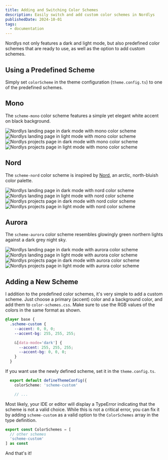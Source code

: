 ```yaml
---
title: Adding and Switching Color Schemes
description: Easily switch and add custom color schemes in Nordlys
publishedDate: 2024-10-01
tags:
  - documentation
---
```


Nordlys not only features a dark and light mode, but also predefined color schemes that are ready to use, as well as the option to add custom schemes.

## Using a Predefined Scheme

Simply set `colorScheme` in the theme configuration (`theme.config.ts`) to one of the predefined schemes.

## Mono

The `scheme-mono` color scheme features a simple yet elegant white accent on black background.


<div class="flex flex-col gap-4">
  <div class="flex justify-center gap-4 max-w-full">
    <Image class="my-0 border-2 rounded w-[48%]" src={monoDarkLanding} alt="Nordlys landing page in dark mode with mono color scheme" />
    <Image class="my-0 border-2 rounded w-[48%]" src={monoLightLanding} alt="Nordlys landing page in light mode with mono color scheme" />
  </div>
  <div class="flex justify-center gap-4 max-w-full">
    <Image class="my-0 border-2 rounded w-[48%]" src={monoDarkProjects} alt="Nordlys projects page in dark mode with mono color scheme" />
    <Image class="my-0 border-2 rounded w-[48%]" src={monoLightProjects} alt="Nordlys projects page in light mode with mono color scheme" />
  </div>
</div>

## Nord

The `scheme-nord` color scheme is inspired by [Nord](https://www.nordtheme.com/), an arctic, north-bluish color palette.


<div class="flex flex-col gap-4">
  <div class="flex justify-center gap-4 max-w-full">
    <Image class="my-0 border-2 rounded w-[48%]" src={nordDarkLanding} alt="Nordlys landing page in dark mode with nord color scheme" />
    <Image class="my-0 border-2 rounded w-[48%]" src={nordLightLanding} alt="Nordlys landing page in light mode with nord color scheme" />
  </div>
  <div class="flex justify-center gap-4 max-w-full">
    <Image class="my-0 border-2 rounded w-[48%]" src={nordDarkProjects} alt="Nordlys projects page in dark mode with nord color scheme" />
    <Image class="my-0 border-2 rounded w-[48%]" src={nordLightProjects} alt="Nordlys projects page in light mode with nord color scheme" />
  </div>
</div>

## Aurora

The `scheme-aurora` color scheme resembles glowingly green northern lights against a dark grey night sky.


<div class="flex flex-col gap-4">
  <div class="flex justify-center gap-4 max-w-full">
    <Image class="my-0 border-2 rounded w-[48%]" src={auroraDarkLanding} alt="Nordlys landing page in dark mode with aurora color scheme" />
    <Image class="my-0 border-2 rounded w-[48%]" src={auroraLightLanding} alt="Nordlys landing page in light mode with aurora color scheme" />
  </div>
  <div class="flex justify-center gap-4 max-w-full">
    <Image class="my-0 border-2 rounded w-[48%]" src={auroraDarkProjects} alt="Nordlys projects page in dark mode with aurora color scheme" />
    <Image class="my-0 border-2 rounded w-[48%]" src={auroraLightProjects} alt="Nordlys projects page in light mode with aurora color scheme" />
  </div>
</div>

## Adding a New Scheme

I addition to the predefined color schemes, it's very simple to add a custom scheme. Just choose a primary (accent) color and a background color, and add them to `color-schemes.css`. Make sure to use the RGB values of the colors in the same format as shown.

```css src/style/color-schemes.css
@layer base {
  .scheme-custom {
    --accent: 0, 0, 0;
    --accent-bg: 255, 255, 255;

    &[data-mode='dark'] {
      --accent: 255, 255, 255;
      --accent-bg: 0, 0, 0;
    }
  }
```
If you want use the newly defined scheme, set it in the `theme.config.ts`.

```ts src/theme.config.ts
  export default defineThemeConfig({
    colorScheme: 'scheme-custom'

    // ...
```

Most likely, your IDE or editor will display a TypeError indicating that the scheme is not a valid choice. While this is not a critical error, you can fix it by adding `scheme-custom` as a valid option to the `ColorSchemes` array in the type definition.

```ts src/types.ts
export const ColorSchemes = [
  // other schemes
  'scheme-custom'
] as const
```

And that's it!
